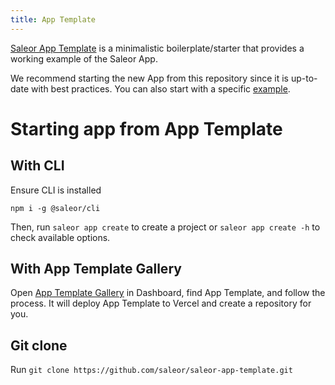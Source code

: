 ```yaml
---
title: App Template
---
```


[Saleor App Template](https://github.com/saleor/saleor-app-template) is a minimalistic boilerplate/starter that provides a working example of the Saleor App.

We recommend starting the new App from this repository since it is up-to-date with best practices. You can also start with a specific [example](https://github.com/saleor/app-examples/tree/main/examples).

# Starting app from App Template

## With CLI

Ensure CLI is installed

```shell
npm i -g @saleor/cli
```

Then, run `saleor app create` to create a project or `saleor app create -h` to check available options.

## With App Template Gallery

Open [App Template Gallery](../../../../dashboard/app-templates-gallery.md) in Dashboard, find App Template, and follow the process. It will deploy App Template to Vercel and create a repository for you.

## Git clone

Run `git clone https://github.com/saleor/saleor-app-template.git`
